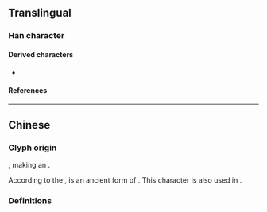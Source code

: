 {{also|塵|𰉗}}
{{character info}}
==Translingual==

===Han character===
{{Han char|rn=42|rad=小|as=03|sn=6|four=|canj=FG,XFG|ids=⿱小土}}

====Derived characters====
* {{l|mul|[[𬪛]]}}

====References====
{{Han ref|kx=0297.060|dkj=07484|dj=0591.080|hdz=10419.050|uh=5C18}}

----

==Chinese==

===Glyph origin===
{{Han simp|塵|f=鹿|t=小}}, making an {{Han compound|ls=ic|小|c1=s|t1=small|土|c2=s|t2=earth|nocap=y}}.

According to the {{w|Kangxi dictionary}}, {{l|mul|尘}} is an ancient form of {{l|mul|塵}}. This character is also used in {{w|simplified Chinese}}.

===Definitions===
{{zh-see|塵|sv}}
